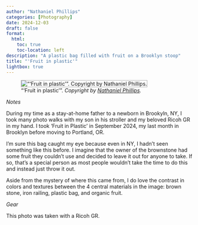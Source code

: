 ```yaml
--- 
author: "Nathaniel Phillips" 
categories: [Photography] 
date: 2024-12-03
draft: false
format:
  html:
    toc: true
    toc-location: left
description: "A plastic bag filled with fruit on a Brooklyn stoop" 
title: "'Fruit in plastic'" 
lightbox: true
---
```


!["'Fruit in plastic'". _Copyright by [Nathaniel Phillips](https://www.nathanieldphillips.co)._](../assets/fruit_in_plastic.jpg){style="border: 1px solid darkgray;"}

*Notes*

During my time as a stay-at-home father to a newborn in Brookyln, NY, I took many photo walks with my son in his stroller and my beloved Ricoh GR in my hand. I took 'Fruit in Plastic' in September 2024, my last month in Brooklyn before moving to Portland, OR.

I'm sure this bag caught my eye because even in NY, I hadn't seen something like this before. I imagine that the owner of the brownstone had some fruit they couldn't use and decided to leave it out for anyone to take. If so, that's a special person as most people wouldn't take the time to do this and instead just throw it out.

Aside from the mystery of where this came from, I do love the contrast in colors and textures between the 4 central materials in the image: brown stone, iron railing, plastic bag, and organic fruit.

*Gear*

This photo was taken with a Ricoh GR.
